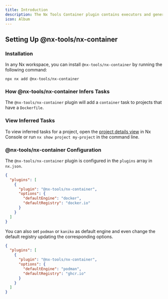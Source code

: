 ```yaml
---
title: Introduction
description: The Nx Tools Container plugin contains executors and generators that are useful for work with OCI images in an Nx workspace.
icon: Album
---
```


## Setting Up @nx-tools/nx-container

### Installation

In any Nx workspace, you can install `@nx-tools/nx-container` by running the following command:

```package-install
npx nx add @nx-tools/nx-container
```

### How @nx-tools/nx-container Infers Tasks

The `@nx-tools/nx-container` plugin will add a `container` task to projects that have a `Dockerfile`.

### View Inferred Tasks

To view inferred tasks for a project, open the [project details view](https://nx.dev/concepts/inferred-tasks) in Nx Console or run `nx show project my-project` in the command line.

### @nx-tools/nx-container Configuration

The `@nx-tools/nx-container` plugin is configured in the `plugins` array in `nx.json`.

```json title="nx.json"
{
  "plugins": [
    {
      "plugin": "@nx-tools/nx-container",
      "options": {
        "defaultEngine": "docker",
        "defaultRegistry": "docker.io"
      }
    }
  ]
}
```

You can also set `podman` or `kaniko` as default engine and even change the default registry updating the corresponding options.

```json title="nx.json"
{
  "plugins": [
    {
      "plugin": "@nx-tools/nx-container",
      "options": {
        "defaultEngine": "podman",
        "defaultRegistry": "ghcr.io"
      }
    }
  ]
}
```